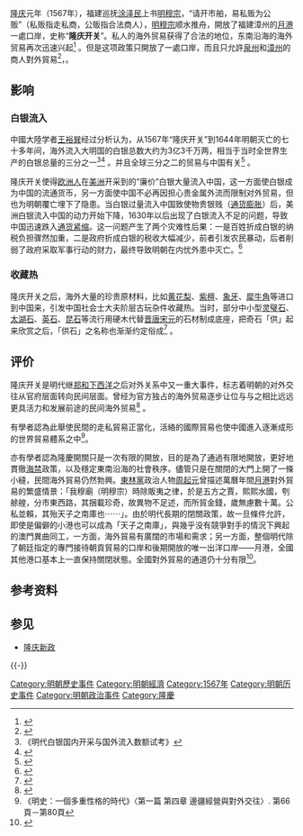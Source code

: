 {{TotallyDisputed|time=2021-08-31T18:05:47+00:00}}
{{expert}}
[[隆庆_(明朝)|隆庆]]元年（1567年），福建巡抚[[涂泽民|涂泽民]]上书[[明穆宗|明穆宗]]，“请开市舶，易私贩为公贩”（私贩指走私商，公贩指合法商人），[[明穆宗|明穆宗]]顺水推舟，開放了福建漳州的[[月港|月港]]一處口岸，史称“'''隆庆开关'''”。私人的海外贸易获得了合法的地位，东南沿海的海外贸易再次迅速兴起<ref>{{cite news|title=中国商人 历史深处有未来|url=http://bschool.hexun.com/2011-12-29/136803735.html|accessdate=2014-01-03|newspaper=和讯网|date=2011-12-29|publisher=中国商人|language=中文|archive-url=https://web.archive.org/web/20140103182746/http://bschool.hexun.com/2011-12-29/136803735.html|archive-date=2014-01-03|dead-url=yes}}</ref> 。但是这项政策只開放了一處口岸，而且只允許[[泉州|泉州]]和[[漳州|漳州]]的商人對外貿易<ref>{{cite web|title=月港：明朝外贸的唯一亮点|url=http://finance.qq.com/a/20120607/006466.htm|publisher=騰訊网|accessdate=2014-07-21|archive-date=2014-12-25|archive-url=https://web.archive.org/web/20141225102610/http://finance.qq.com/a/20120607/006466.htm|dead-url=no}}</ref>{{Better source|date=2021年8月}}，{{Citation needed|並且仍禁止對日貿易|time=2021-08-31T18:11:31+00:00}}。

== 影响 ==
=== 白银流入 ===
中國大陸学者[[王裕巽|王裕巽]]经过分析认为，从1567年“隆庆开关”到1644年明朝灭亡的七十多年间，海外流入大明国的白银总数大约为3亿3千万两，相当于当时全世界生产的白银总量的三分之一<ref>《明代白银国内开采与国外流入数额试考》</ref><ref>{{cite news|title=货币形态代差比武器代差更加致命|url=http://finance.sina.com.cn/review/hgds/20121114/160613674984.shtml|accessdate=2014-01-03|newspaper=新浪财经|date=2012-11-14|archive-date=2021-05-08|archive-url=https://web.archive.org/web/20210508024719/http://finance.sina.com.cn/review/hgds/20121114/160613674984.shtml|dead-url=no}}</ref> 。并且全球三分之二的贸易与中国有关<ref>{{cite news|title=鲜为人知的历史|url=http://news.xinhuanet.com/xhfk/2010-11/05/c_12740596.htm|accessdate=2014-01-03|newspaper=新华网|date=2010-11-05|agency=郑州日报|location=北京|language=中文|deadurl=yes|archiveurl=https://web.archive.org/web/20140108212621/http://news.xinhuanet.com/xhfk/2010-11/05/c_12740596.htm|archivedate=2014-01-08}}</ref> 。

隆庆开关使得[[欧洲人|欧洲人]]在[[美洲|美洲]]开采到的“廉价”白银大量流入中国，这一方面使白银成为中国的流通货币，另一方面使中国不必再因担心贵金属外流而限制对外贸易，但也为明朝覆亡埋下了隐患。当白银过量流入中国致使物贵银贱（[[通货膨胀|通货膨胀]]）后，美洲白银流入中国的动力开始下降，1630年以后出现了白银流入不足的问题，导致中国迅速跌入[[通货紧缩|通货紧缩]]。这一问题产生了两个灾难性后果：一是百姓折成白银的纳税负担骤然加重，二是政府折成白银的税收大幅减少，前者引发农民暴动，后者削弱了政府采取军事行动的财力，最终导致明朝在内忧外患中灭亡。<ref>{{cite news|title=华尔街日报:中国改革开放别忘“明朝那些事”|url=http://finance.qq.com/a/20100519/005954.htm|accessdate=2014年7月21日|newspaper=腾讯网|date=2010-05-19|archive-date=2021-05-08|archive-url=https://web.archive.org/web/20210508024731/https://finance.qq.com/a/20100519/005954.htm|dead-url=no}}</ref>

=== 收藏热 ===
隆庆开关之后，海外大量的珍贵原材料，比如[[黄花梨|黄花梨]]、[[紫檀|紫檀]]、[[象牙|象牙]]、[[犀牛角|犀牛角]]等进口到中国来，引发中国社会士大夫阶层古玩杂件收藏热。当时，部分中小型[[灵璧石|灵璧石]]、[[太湖石|太湖石]]、[[英石|英石]]、[[昆石|昆石]]等流行用硬木代替[[晋朝|晋]][[唐朝|唐]][[宋朝|宋]][[元朝|元]]的石材制成底座，把奇石「供」起来欣赏之后，「供石」之名称也渐渐约定俗成<ref>{{cite news|title=古今赏石审美文化之差异|url=http://news.hexun.com/2011-09-18/133470292.html|accessdate=2014-01-03|newspaper=和讯网|date=2011-09-18|archive-url=https://web.archive.org/web/20140103184145/http://news.hexun.com/2011-09-18/133470292.html|archive-date=2014-01-03|dead-url=yes}}</ref> 。

== 评价 ==
隆庆开关是明代继[[郑和下西洋|郑和下西洋]]之后对外关系中又一重大事件，标志着明朝的对外交往从官府层面转向民间层面。曾经为官方独占的海外贸易逐步让位与与之相比远远更具活力和发展前途的民间海外贸易<ref>{{cite news|title=历史学家谈郑和下西洋：六百年前的文明礼仪之师|url=http://www.china.com.cn/chinese/OP-c/895223.htm|accessdate=2014-01-03|newspaper=中国网|date=2005-06-21|language=中文|archive-date=2020-04-08|archive-url=https://web.archive.org/web/20200408133455/http://www.china.com.cn/chinese/OP-c/895223.htm|dead-url=no}}</ref> 。

有學者認為此舉使民間的走私貿易正當化，活絡的國際貿易也使中國進入逐漸成形的世界貿易體系之中<ref>《明史：一個多重性格的時代》〈第一篇 第四章 邊疆經營與對外交往〉. 第66頁－第80頁</ref>。

亦有學者認為隆慶開關只是一次有限的開放，目的是為了通過有限地開放，更好地貫徹[[海禁|海禁]]政策，以及穩定東南沿海的社會秩序。儘管只是在關閉的大門上開了一條小縫，民間海外貿易仍然勃興。[[東林黨|東林黨]]政治人物[[周起元|周起元]]曾描述萬曆年間[[月港|月港]]對外貿易的繁盛情景：「我穆廟（明穆宗）時除販夷之律，於是五方之賈，熙熙水國，刳艅艎，分市東西路，其捆載珍奇，故異物不足述，而所貿金錢，歲無慮數十萬。公私並賴，其殆天子之南庫也⋯⋯」。由於明代長期的閉關政策，故一旦條件允許，即使是偏僻的小港也可以成為「天子之南庫」，與幾乎没有競爭對手的情況下興起的澳門異曲同工，一方面，海外貿易有廣闊的市場和需求；另一方面，整個明代除了朝廷指定的專門接待朝貢貿易的口岸和後期開放的唯一出洋口岸——月港，全國其他港口基本上一直保持關閉狀態。全國對外貿易的通道仍十分有限<ref>{{cite journal|author1=李燕|title=《明代朝贡贸易体制下澳门的兴起及其与广州的关系》|journal=热带地理|date=2013|volume=33|issue=6|page=756-765}}</ref>。

==参考资料==
{{Reflist}}

== 参见 ==
* [[隆庆新政|隆庆新政]]

{{-}}
{{明朝歷史事件}}

{{DEFAULTSORT:Q慶歷開關}}
[[Category:明朝歷史事件|Category:明朝歷史事件]]
[[Category:明朝經濟|Category:明朝經濟]]
[[Category:1567年|Category:1567年]]
[[Category:明朝历史事件|Category:明朝历史事件]]
[[Category:明朝政治事件|Category:明朝政治事件]]
[[Category:隆慶|Category:隆慶]]